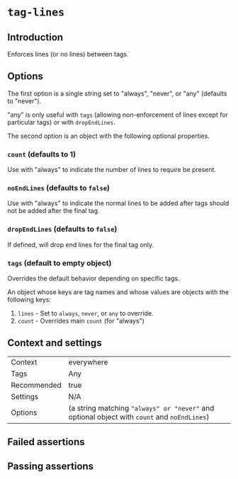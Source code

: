 # `tag-lines`

## Introduction

Enforces lines (or no lines) between tags.

## Options

The first option is a single string set to "always", "never", or "any"
(defaults to "never").

"any" is only useful with `tags` (allowing non-enforcement of lines except
for particular tags) or with `dropEndLines`.

The second option is an object with the following optional properties.

### `count` (defaults to 1)

Use with "always" to indicate the number of lines to require be present.

### `noEndLines` (defaults to `false`)

Use with "always" to indicate the normal lines to be added after tags should
not be added after the final tag.

### `dropEndLines` (defaults to `false`)

If defined, will drop end lines for the final tag only.

### `tags` (default to empty object)

Overrides the default behavior depending on specific tags.

An object whose keys are tag names and whose values are objects with the
following keys:

1. `lines` - Set to `always`, `never`, or `any` to override.
2. `count` - Overrides main `count` (for "always")

## Context and settings

|||
|---|---|
|Context|everywhere|
|Tags|Any|
|Recommended|true|
|Settings|N/A|
|Options|(a string matching `"always" or "never"` and optional object with `count` and `noEndLines`)|


## Failed assertions

<Assertions rule="tagLines" />

## Passing assertions

<Assertions rule="tagLines" passing />
